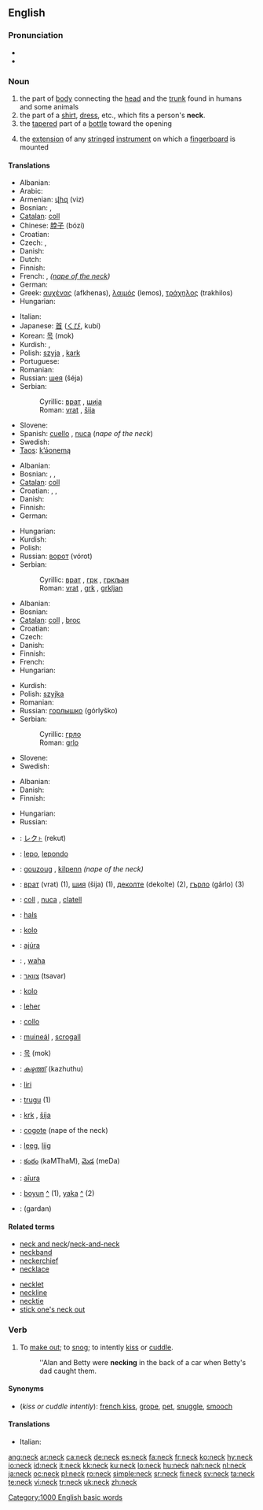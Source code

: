 ==English==

{{wikipedia}}

===Pronunciation===
* {{audio|en-us-neck.ogg|Audio (US)}}
* {{rhymes|ɛk}}

===Noun===
{{en-noun}}

# the part of [[body]] connecting the [[head]] and the [[trunk]] found in humans and some animals
# the part of a [[shirt]], [[dress]], etc., which fits a person's '''neck'''.
# the [[taper]]ed part of a [[bottle]] toward the opening
# {{music}} the [[extension]] of any [[stringed]] [[instrument]] on which a [[fingerboard]] is mounted

====Translations====
{{trans-top|the part of body connecting the head and the trunk found in humans and some animals}}
* Albanian: {{t-|sq|qafë|f|xs=Albanian}}
* Arabic: {{Arab|[[رقبة]]}} {{IPAchar|(ráqaba)}} {{f}}
* Armenian: [[վիզ]] (viz)
* Bosnian: {{t-|bs|vrat|m}}, {{t-|bs|šija|f}}
* [[Catalan]]: [[coll]] {{m}}
* Chinese: [[脖子]] (bózi)
* Croatian: {{t+|hr|vrat|m}}
* Czech: {{t-|cs|krk|m}}, {{t+|cs|šíje|f}}
* Danish: {{t+|da|hals|c}}
* Dutch: {{t+|nl|hals|m}}
* Finnish: {{t+|fi|kaula}}
* French: {{t+|fr|cou|m}}, {{t+|fr|nuque|f}} ''([[nape of the neck]])''
* German: {{t+|de|Hals|m}}
* Greek: [[αυχένας]] {{m}} (afkhenas), [[λαιμός]] {{m}} (lemos), [[τράχηλος]] {{m}} (trakhilos)
* Hungarian: {{t+|hu|nyak}}
{{trans-mid}}
* Italian: {{t+|it|collo|m}}
* Japanese: [[首]] ([[くび]], kubí)
* Korean: [[목]] (mok)
* Kurdish: {{KUchar|[[مل]]}}, {{KUchar|[[گه‌ردن]]}}
* Polish: [[szyja]] {{f}}, [[kark]] {{m}}
* Portuguese: {{t+|pt|pescoço|m}}
* Romanian: {{t-|ro|gât|n}}
* Russian: [[шея]] (šéja) {{f}}
* Serbian:
*: Cyrillic: [[врат]] {{m}}, [[шиja]] {{f}}
*: Roman: [[vrat]] {{m}}, [[šija]] {{f}}
* Slovene: {{t+|sl|vrat|m}}
* Spanish: [[cuello]] {{m}}, [[nuca]] {{f}} (''nape of the neck'')
* Swedish: {{t+|sv|hals|c}}
* [[Taos]]: [[k’ə́onemą]]
{{trans-bottom}}

{{trans-top|the part of a shirt, dress, etc., which fits a persons neck}}
* Albanian: {{t-|sq|jakë|f|xs=Albanian}}
* Bosnian: {{t-|bs|vrat|m}}, {{t-|bs|grk|m}}, {{t-|bs|grkljan|m}}
* [[Catalan]]: [[coll]] {{m}}
* Croatian: {{t+|hr|vrat|m}}, {{t-|hr|grk|m}}, {{t-|hr|grkljan|m}}
* Danish: {{t+|da|hals|c}}
* Finnish: {{t-|fi|kaulus}}
* German: {{t+|de|Kragen|m}}
{{trans-mid}}
* Hungarian: {{t+|hu|nyak}}
* Kurdish: {{KUchar|[[مل]]}}
* Polish: {{t+|pl|kołnierz|m}}
* Russian: [[ворот]] (vórot) {{m}}
* Serbian:
*: Cyrillic: [[врат]] {{m}}, [[грк]] {{m}}, [[гркљан]] {{m}}
*: Roman: [[vrat]] {{m}}, [[grk]] {{m}}, [[grkljan]] {{m}}
{{trans-bottom}}

{{trans-top|the tapered part of a bottle toward the opening}}
* Albanian: {{t-|sq|qafë|xs=Albanian}}
* Bosnian: {{t-|bs|grlo|n}}
* [[Catalan]]: [[coll]] {{m}}, [[broc]] {{m}}
* Croatian: {{t+|hr|grlo|n}}
* Czech: {{t-|cs|hrdlo|n}}
* Danish: {{t+|da|hals|c}}
* Finnish: {{t+|fi|kaula}}
* French: {{t+|fr|goulot|m}}
* Hungarian: {{t+|hu|nyak}}
{{trans-mid}}
* Kurdish: {{KUchar|[[مل]]}}
* Polish: [[szyjka]] {{f}}
* Romanian: {{t-|ro|gât|n}}
* Russian: [[горлышко]] (górlyško) {{n}}
* Serbian:
*: Cyrillic: [[грло]] {{n}}
*: Roman: [[grlo]] {{n}}
* Slovene: {{t+|sl|vrat|m}}
* Swedish: {{t+|sv|hals|c}}
{{trans-bottom}}

{{trans-top|the extension of any stringed instrument on which a fingerboard is mounted}}
* Albanian: {{t-|sq|qafë|xs=Albanian}}
* Danish: {{t+|da|hals|c}}
* Finnish: {{t+|fi|kaula}}
{{trans-mid}}
* Hungarian: {{t+|hu|nyak}}
* Russian: {{t+|ru|гриф|m|tr=grif|sc=Cyrl}}
{{trans-bottom}}

{{checktrans-top}}
* {{ttbc|Ainu}}: [[レクト|レク<span style="font-size:70%;">ト</span>]] (rekut)
* {{ttbc|Basque}}: [[lepo]], [[lepondo]]
* {{ttbc|Breton}}: [[gouzoug]] {{m}}, [[kilpenn]] {{m}} ''(nape of the neck)''
* {{ttbc|Bulgarian}}: [[врат]] (vrat) {{m}} (1), [[шия]] (šija) {{f}} (1), [[деколте]] (dekolte) {{n}} (2), [[гърло]] (gârlo) {{n}} (3)
* {{ttbc|Catalan}}: [[coll]] {{m}}, [[nuca]] {{f}}, [[clatell]] {{m}}
* {{ttbc|Dutch}}: [[hals]] {{m}}
* {{ttbc|Esperanto}}: [[kolo]]
* {{ttbc|Guaraní}}: [[ajúra]]
* {{ttbc|Hawaiian}}: {{unicode|[[ʻāʻī]]}}, [[waha]]
* {{ttbc|Hebrew}}: [[צוואר]] (tsavar) {{m}}
* {{ttbc|Ido}}: [[kolo]]
* {{ttbc|Indonesian}}: [[leher]]
* {{ttbc|Interlingua}}: [[collo]]
{{trans-mid}}
* {{ttbc|Irish}}: [[muineál]] {{m}}, [[scrogall]] {{m}}
* {{ttbc|Korean}}: [[목]] (mok)
* {{ttbc|Malayalam}}: [[കഴുത്ത്]] (kazhuthu)
* {{ttbc|Pitjantjatjara}}: [[liri]]
* {{ttbc|Sardinian}}: [[trugu]] {{m}} (1)
* {{ttbc|Slovak}}: [[krk]] {{m}}, [[šíja]] {{f}}
* {{ttbc|Spanish}}: [[cogote]] {{m}} (nape of the neck)
* {{ttbc|Tagalog}}: [[leeg]], [[liig]]
* {{ttbc|Telugu}}: [[కంఠం]] (kaMThaM), [[మెడ]] (meDa)
* {{ttbc|Tupinambá}}: [[aîura]]
* {{ttbc|Turkish}}: [[boyun]] [[:tr:boyun|^]] (1), [[yaka]] [[:tr:yaka|^]] (2)
* {{ttbc|Urdu}}: {{ur-Arab|[[گردن]]}} (gardan)
{{trans-bottom}}

====Related terms====
{{rel-top}}
* [[neck and neck]]/[[neck-and-neck]]
* [[neckband]]
* [[neckerchief]]
* [[necklace]]
{{rel-mid}}
* [[necklet]]
* [[neckline]]
* [[necktie]]
* [[stick one's neck out]]
{{rel-bottom}}

===Verb===
{{en-verb}}

# {{US}} To [[make out]]; to [[snog]]; to intently [[kiss]] or [[cuddle]].
#: ''Alan and Betty were '''necking''' in the back of a car when Betty's dad caught them.

====Synonyms====
* (''kiss or cuddle intently''): [[french kiss]], [[grope]], [[pet]], [[snuggle]], [[smooch]]

====Translations====
{{top}}
* Italian: {{t-|it|pomiciare}}
{{mid}}

{{bottom}}

[[Category:1000 English basic words]]

[[ang:neck]]
[[ar:neck]]
[[ca:neck]]
[[de:neck]]
[[es:neck]]
[[fa:neck]]
[[fr:neck]]
[[ko:neck]]
[[hy:neck]]
[[io:neck]]
[[id:neck]]
[[it:neck]]
[[kk:neck]]
[[ku:neck]]
[[lo:neck]]
[[hu:neck]]
[[nah:neck]]
[[nl:neck]]
[[ja:neck]]
[[oc:neck]]
[[pl:neck]]
[[ro:neck]]
[[simple:neck]]
[[sr:neck]]
[[fi:neck]]
[[sv:neck]]
[[ta:neck]]
[[te:neck]]
[[vi:neck]]
[[tr:neck]]
[[uk:neck]]
[[zh:neck]]
